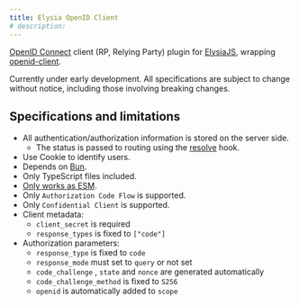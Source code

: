 ```yaml
---
title: Elysia OpenID Client
# description:
---
```



[OpenID Connect](https://openid.net/) client (RP, Relying Party) plugin for [ElysiaJS](https://elysiajs.com/), wrapping [openid-client](https://github.com/panva/node-openid-client).

<Aside type="caution">
  Currently under early development.  
  All specifications are subject to change without notice, including those involving breaking changes.
</Aside>

<CardGrid>
  <LinkCard title="GitHub" href="https://github.com/macropygia/elysia-openid-client" target="_blank" />
  <LinkCard title="npm" href="https://www.npmjs.com/package/elysia-openid-client" target="_blank" />
</CardGrid>

## Specifications and limitations

- All authentication/authorization information is stored on the server side.
    - The status is passed to routing using the [resolve](https://elysiajs.com/life-cycle/before-handle.html#resolve) hook.
- Use Cookie to identify users.
- Depends on [Bun](https://bun.sh/).
- Only TypeScript files included.
- [Only works as ESM](https://gist.github.com/sindresorhus/a39789f98801d908bbc7ff3ecc99d99c).
- Only `Authorization Code Flow` is supported.
- Only `Confidential Client` is supported.
- Client metadata:
    - `client_secret` is required
    - `response_types` is fixed to `["code"]`
- Authorization parameters:
    - `response_type` is fixed to `code`
    - `response_mode` must set to `query` or not set
    - `code_challenge` , `state` and `nonce` are generated automatically
    - `code_challenge_method` is fixed to `S256`
    - `openid` is automatically added to `scope`
